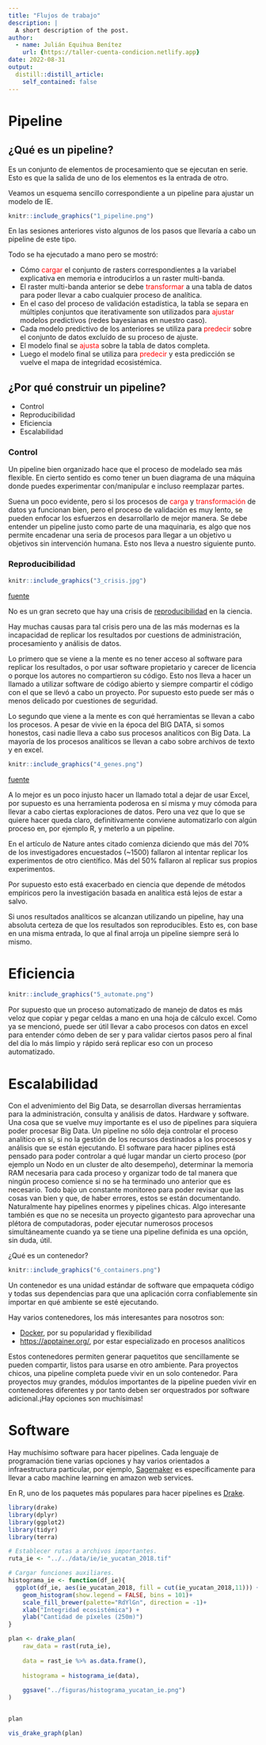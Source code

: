 ```yaml
---
title: "Flujos de trabajo"
description: |
  A short description of the post.
author:
  - name: Julián Equihua Benítez
    url: {https://taller-cuenta-condicion.netlify.app}
date: 2022-08-31
output:
  distill::distill_article:
    self_contained: false
---
```


# Pipeline

## ¿Qué es un pipeline?

Es un conjunto de elementos de procesamiento que se ejecutan en serie. Esto es que la salida de uno de los elementos es la entrada de otro.

Veamos un esquema sencillo correspondiente a un pipeline para ajustar un modelo de IE.

```r

knitr::include_graphics("1_pipeline.png")
```

En las sesiones anteriores visto algunos de los pasos que llevaría a cabo un pipeline de este tipo.

Todo se ha ejecutado a mano pero se mostró: 

* Cómo <span style="color:red">cargar</span> el conjunto de rasters correspondientes a la variabel explicativa en memoria e introducirlos a un raster multi-banda.
* El raster multi-banda anterior se debe <span style="color:red">transformar</span> a una tabla de datos para poder llevar a cabo cualquier proceso de analítica.
* En el caso del proceso de validación estadística, la tabla se separa en múltiples conjuntos que iterativamente son utilizados para <span style="color:red">ajustar</span> modelos predictivos (redes bayesianas en nuestro caso).
* Cada modelo predictivo de los anteriores se utiliza para <span style="color:red">predecir</span>  sobre el conjunto de datos excluído de su proceso de ajuste.
* El modelo final se <span style="color:red">ajusta</span> sobre la tabla de datos completa. 
* Luego el modelo final se utiliza para <span style="color:red">predecir</span> y esta predicción se vuelve el mapa de integridad ecosistémica.

## ¿Por qué construir un pipeline?

* Control
* Reproducibilidad
* Eficiencia
* Escalabilidad

### Control

Un pipeline bien organizado hace que el proceso de modelado sea más flexible. En cierto sentido es como tener un buen diagrama de una máquina donde puedes experimentar con/manipular e incluso reemplazar partes.

Suena un poco evidente, pero si los procesos de <span style="color:red">carga</span> y <span style="color:red">transformación</span> de datos ya funcionan bien, pero el proceso de validación es muy lento, se pueden enfocar los esfuerzos en desarrollarlo de mejor manera. Se debe entender un pipeline justo como parte de una maquinaria, es algo que nos permite encadenar una seria de procesos para llegar a un objetivo u objetivos sin intervención humana. Esto nos lleva a nuestro siguiente punto.

### Reproducibilidad

```r

knitr::include_graphics("3_crisis.jpg")
```
[fuente](https://www.nature.com/articles/533452a)

No es un gran secreto que hay una crisis de [reproducibilidad](https://ropensci.org/blog/2014/06/09/reproducibility/) en la ciencia.

Hay muchas causas para tal crisis pero una de las más modernas es la incapacidad de replicar los resultados por cuestions de administración, procesamiento y análisis de datos. 

Lo primero que se viene a la mente es no tener acceso al software para replicar los resultados, o por usar software propietario y carecer de licencia o porque los autores no compartieron su código. Esto nos lleva a hacer un llamado a utilizar software de código abierto y siempre compartir el código con el que se llevó a cabo un proyecto. Por supuesto esto puede ser más o menos delicado por cuestiones de seguridad.

Lo segundo que viene a la mente es con qué herramientas se llevan a cabo los procesos. A pesar de vivie en la época del BIG DATA, si somos honestos, casi nadie lleva a cabo sus procesos analíticos con Big Data. La mayoría de los procesos analíticos se llevan a cabo sobre archivos de texto y en excel.

```r

knitr::include_graphics("4_genes.png")
```

[fuente](https://theconversation.com/excel-autocorrect-errors-still-plague-genetic-research-raising-concerns-over-scientific-rigour-166554)

A lo mejor es un poco injusto hacer un llamado total a dejar de usar Excel, por supuesto es una herramienta poderosa en sí misma y muy cómoda para llevar a cabo ciertas exploraciones de datos. Pero una vez que lo que se quiere hacer queda claro, definitivamente conviene automatizarlo con algún proceso en, por ejemplo R, y meterlo a un pipeline.

En el artículo de Nature antes citado comienza diciendo que más del 70% de los investigadores encuestados (~1500) fallaron al intentar replicar los experimentos de otro científico. Más del 50% fallaron al replicar sus propios experimentos.

Por supuesto esto está exacerbado en ciencia que depende de métodos empíricos pero la investigación basada en analítica está lejos de estar a salvo.

Si unos resultados analíticos se alcanzan utilizando un pipeline, hay una absoluta certeza de que los resultados son reproducibles. Esto es, con base en una misma entrada, lo que al final arroja un pipeline siempre será lo mismo.

# Eficiencia

```r

knitr::include_graphics("5_automate.png")
```


Por supuesto que un proceso automatizado de manejo de datos es más veloz que copiar y pegar celdas a mano en una hoja de cálculo excel. Como ya se mencionó, puede ser útil llevar a cabo procesos con datos en excel para entender cómo deben de ser y para validar ciertos pasos pero al final del día lo más limpio y rápido será replicar eso con un proceso automatizado.

# Escalabilidad

Con el advenimiento del Big Data, se desarrollan diversas herramientas para la administración, consulta y análisis de datos. Hardware y software. Una cosa que se vuelve muy importante es el uso de pipelines para siquiera poder procesar Big Data. Un pipeline no sólo deja controlar el proceso analítico en sí, si no la gestión de los recursos destinados a los procesos y análisis que se están ejecutando. El software para hacer piplines está pensado para poder controlar a qué lugar mandar un cierto proceso (por ejemplo un Nodo en un cluster de alto desempeño), determinar la memoria RAM necesaria para cada proceso y organizar todo de tal manera que ningún proceso comience si no se ha terminado uno anterior que es necesario. Todo bajo un constante monitoreo para poder revisar que las cosas van bien y que, de haber errores, estos se están documentando. Naturalmente hay pipelines enormes y pipelines chicas. Algo interesante también es que no se necesita un proyecto gigantesto para aprovechar una plétora de computadoras, poder ejecutar numerosos procesos simultáneamente cuando ya se tiene una pipeline definida es una opción, sin duda, útil.

¿Qué es un contenedor?

```r

knitr::include_graphics("6_containers.png")
```


Un contenedor es una unidad estándar de software que empaqueta código y todas sus dependencias para que una aplicación corra confiablemente sin importar en qué ambiente se esté ejecutando.

Hay varios contenedores, los más interesantes para nosotros son:

* [Docker](https://www.docker.com/), por su popularidad y flexibilidad
* [https://apptainer.org/](https://www.docker.com/), por estar especializado en procesos analíticos

Estos contenedores permiten generar paquetitos que sencillamente se pueden compartir, listos para usarse en otro ambiente. Para proyectos chicos, una pipeline completa puede vivir en un solo contenedor. Para proyectos muy grandes, módulos importantes de la pipeline pueden vivir en contenedores diferentes y por tanto deben ser orquestrados por software adicional.¡Hay opciones son muchísimas! 

# Software

Hay muchísimo software para hacer pipelines. Cada lenguaje de programación tiene varias opciones y hay varios orientados a infraestructura particular, por ejemplo, [Sagemaker](https://aws.amazon.com/sagemaker/pipelines/) es específicamente para llevar a cabo machine learning en amazon web services. 

En R, uno de los paquetes más populares para hacer pipelines es [Drake](https://books.ropensci.org/drake/).

```r

library(drake)
library(dplyr)
library(ggplot2)
library(tidyr)
library(terra)

# Establecer rutas a archivos importantes.
ruta_ie <- "../../data/ie/ie_yucatan_2018.tif"

# Cargar funciones auxiliares.
histograma_ie <- function(df_ie){
  ggplot(df_ie, aes(ie_yucatan_2018, fill = cut(ie_yucatan_2018,11))) +
    geom_histogram(show.legend = FALSE, bins = 101)+
    scale_fill_brewer(palette="RdYlGn", direction = -1)+
    xlab("Integridad ecosistémica") + 
    ylab("Cantidad de píxeles (250m)")
}

plan <- drake_plan(
    raw_data = rast(ruta_ie),
    
    data = rast_ie %>% as.data.frame(),
    
    histograma = histograma_ie(data),
    
    ggsave("../figuras/histograma_yucatan_ie.png")
)


plan

vis_drake_graph(plan)


```



